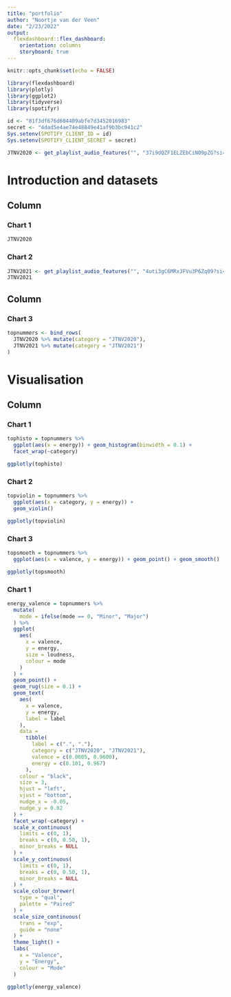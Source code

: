 ```yaml
---
title: "portfolio"
author: "Noortje van der Veen"
date: "2/23/2022"
output: 
  flexdashboard::flex_dashboard:
    orientation: columns
    storyboard: true
---
```

```r
knitr::opts_chunk$set(echo = FALSE)
```
```r
library(flexdashboard)
library(plotly)
library(ggplot2)
library(tidyverse)
library(spotifyr)
```

```r
id <- "81f3df676d604409abfe7d3452016983"
secret <- "4dad5e4ae74e48849e41af9b3bc941c2"
Sys.setenv(SPOTIFY_CLIENT_ID = id)
Sys.setenv(SPOTIFY_CLIENT_SECRET = secret)
```

```r
JTNV2020 <- get_playlist_audio_features("", "37i9dQZF1ELZEbCiN09pZG?si=eace51fcd9ac4855")
```


Introduction and datasets
===============================

Column {.tabset .tabset-fade}
---------------------------------------

### Chart 1

```r
JTNV2020
```

### Chart 2

```r
JTNV2021 <- get_playlist_audio_features("", "4uti3gC6MRxJFVu3P6Zq09?si=780acfc809e64cb1")
JTNV2021
```

Column
--------------------------------

### Chart 3

```r
topnummers <- bind_rows(
  JTNV2020 %>% mutate(category = "JTNV2020"),
  JTNV2021 %>% mutate(category = "JTNV2021")
)
```


Visualisation
===================================

Column {.tabset .tabset-fade}
-----------------------------------

### Chart 1

```r
tophisto = topnummers %>%
  ggplot(aes(x = energy)) + geom_histogram(binwidth = 0.1) +
  facet_wrap(~category)

ggplotly(tophisto)
```


### Chart 2
```r
topviolin = topnummers %>%
  ggplot(aes(x = category, y = energy)) +
  geom_violin()

ggplotly(topviolin)
```

### Chart 3

```r
topsmooth = topnummers %>% 
  ggplot(aes(x = valence, y = energy)) + geom_point() + geom_smooth()

ggplotly(topsmooth)
```




### Chart 1
```r

energy_valence = topnummers %>% 
  mutate(
    mode = ifelse(mode == 0, "Minor", "Major")
  ) %>%
  ggplot( 
    aes(
      x = valence,
      y = energy,
      size = loudness,
      colour = mode
    )
  ) +
  geom_point() +             
  geom_rug(size = 0.1) +     
  geom_text(                 
    aes(
      x = valence,
      y = energy,
      label = label
    ),
    data = 
      tibble(
        label = c(".", "."),
        category = c("JTNV2020", "JTNV2021"),
        valence = c(0.0605, 0.9600),
        energy = c(0.101, 0.967)
      ),
    colour = "black",         
    size = 3,                
    hjust = "left",          
    vjust = "bottom",     
    nudge_x = -0.05,        
    nudge_y = 0.02      
  ) +
  facet_wrap(~category) +     
  scale_x_continuous(      
    limits = c(0, 1),
    breaks = c(0, 0.50, 1),  
    minor_breaks = NULL      
  ) +
  scale_y_continuous(        
    limits = c(0, 1),
    breaks = c(0, 0.50, 1),
    minor_breaks = NULL
  ) +
  scale_colour_brewer(       
    type = "qual",          
    palette = "Paired"      
  ) +
  scale_size_continuous(     
    trans = "exp",           
    guide = "none"          
  ) +
  theme_light() +           
  labs(                  
    x = "Valence",
    y = "Energy",
    colour = "Mode"
  )

ggplotly(energy_valence)

```




